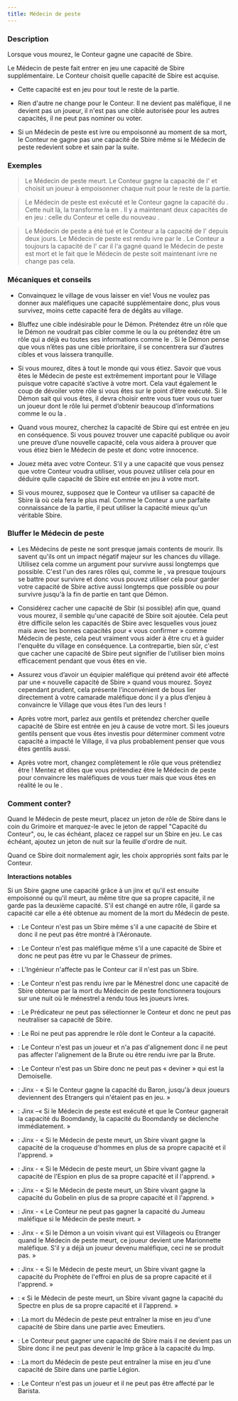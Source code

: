 ```yaml
---
title: Médecin de peste
---
```



<Role MEDECIN_DE_PESTE header />

### Description

Lorsque vous mourez, le Conteur gagne une capacité de Sbire.

Le Médecin de peste fait entrer en jeu une capacité de Sbire supplémentaire. Le Conteur choisit quelle capacité de Sbire est acquise.

-   Cette capacité est en jeu pour tout le reste de la partie.

-   Rien d'autre ne change pour le Conteur. Il ne devient pas maléfique, il ne devient pas un joueur, il n'est pas une cible autorisée pour les autres capacités, il ne peut pas nominer ou voter.

-   Si un Médecin de peste est ivre ou empoisonné au moment de sa mort, le Conteur ne gagne pas une capacité de Sbire même si le Médecin de peste redevient sobre et sain par la suite.

### Exemples

> Le Médecin de peste meurt. Le Conteur gagne la capacité de l'<Role EMPOISONNEUR /> et choisit un joueur à empoisonner chaque nuit pour le reste de la partie.

> Le Médecin de peste est exécuté et le Conteur gagne la capacité du <Role MANIPULATEUR />. Cette nuit là, la <Role VIEILLE_CHOUETTE /> transforme la <Role SORCIERE /> en <Role MANIPULATEUR />. Il y a maintenant deux capacités de <Role MANIPULATEUR /> en jeu : celle du Conteur et celle du nouveau <Role MANIPULATEUR />.

> Le Médecin de peste a été tué et le Conteur a la capacité de l'<Role ORGUE_DE_BARBARIE /> depuis deux jours. Le Médecin de peste est rendu ivre par le <Role MENESTREL />. Le Conteur a toujours la capacité de l'<Role ORGUE_DE_BARBARIE /> car il l'a gagné quand le Médecin de peste est mort et le fait que le Médecin de peste soit maintenant ivre ne change pas cela.

### Mécaniques et conseils

- Convainquez le village de vous laisser en vie! Vous ne voulez pas donner aux maléfiques une capacité supplémentaire donc, plus vous survivez, moins cette capacité fera de dégâts au village.

- Bluffez une cible indésirable pour le Démon. Prétendez être un rôle que le Démon ne voudrait pas cibler comme le <Role SAGE /> ou la <Role BANSHEE /> ou prétendez être un rôle qui a déjà eu toutes ses informations comme le <Role CHEVALIER />. Si le Démon pense que vous n’êtes pas une cible prioritaire, il se concentrera sur d’autres cibles et vous laissera tranquille.

- Si vous mourez, dites à tout le monde qui vous étiez. Savoir que vous êtes le Médecin de peste est extrêmement important pour le Village puisque votre capacité s’active à votre mort. Cela vaut également le coup de dévoiler votre rôle si vous êtes sur le point d’être exécuté. Si le Démon sait qui vous êtes, il devra choisir entre vous tuer vous ou tuer un joueur dont le rôle lui permet d’obtenir beaucoup d’informations comme le <Role MATHEMATICIEN /> ou la <Role FEMME_DE_CHAMBRE />. 

- Quand vous mourez, cherchez la capacité de Sbire qui est entrée en jeu en conséquence. Si vous pouvez trouver une capacité publique ou avoir une preuve d’une nouvelle capacité, cela vous aidera à prouver que vous étiez bien le Médecin de peste et donc votre innocence.

- Jouez méta avec votre Conteur. S'il y a une capacité que vous pensez que votre Conteur voudra utiliser, vous pouvez utiliser cela pour en déduire qulle capacité de Sbire est entrée en jeu à votre mort.

- Si vous mourez, supposez que le Conteur va utiliser sa capacité de Sbire là où cela fera le plus mal. Comme le Conteur a une parfaite connaissance de la partie, il peut utiliser la capacité mieux qu'un véritable Sbire.

### Bluffer le Médecin de peste

- Les Médecins de peste ne sont presque jamais contents de mourir. Ils savent qu'ils ont un impact négatif majeur sur les chances du village. Utilisez cela comme un argument pour survivre aussi longtemps que possible. C'est l'un des rares rôles qui, comme le <Role VERTUEUX />, va presque toujours se battre pour survivre et donc vous pouvez utiliser cela pour garder votre capacité de Sbire active aussi longtemps que possible ou pour survivre jusqu'à la fin de partie en tant que Démon.

- Considérez cacher une capacité de Sbir (si possible) afin que, quand vous mourez, il semble qu'une capacité de Sbire soit ajoutée. Cela peut être difficile selon les capacités de Sbire avec lesquelles vous jouez mais avec les bonnes capacités pour « vous confirmer » comme Médecin de peste, cela peut vraiment vous aider à être cru et à guider l'enquête du village en conséquence. La contrepartie, bien sûr, c'est que cacher une capacité de Sbire peut signifier de l'utiliser bien moins efficacement pendant que vous êtes en vie.

- Assurez vous d’avoir un équipier maléfique qui prétend avoir été affecté par une « nouvelle capacité de Sbire » quand vous mourez. Soyez cependant prudent, cela présente l’inconvénient de bous lier directement à votre camarade maléfique donc il y a plus d’enjeu à convaincre le Village que vous êtes l’un des leurs !

- Après votre mort, parlez aux gentils et prétendez chercher quelle capacité de Sbire est entrée en jeu à cause de votre mort. Si les joueurs gentils pensent que vous êtes investis pour déterminer comment votre capacité a impacté le Village, il va plus probablement penser que vous êtes gentils aussi. 

- Après votre mort, changez complètement le rôle que vous prétendiez être ! Mentez et dites que vous prétendiez être le Médecin de peste pour convaincre les maléfiques de vous tuer mais que vous êtes en réalité le <Role GARDIEN /> ou le <Role SAGE />. 


### Comment conter?

Quand le Médecin de peste meurt, placez un jeton de rôle de Sbire dans le coin du Grimoire et marquez-le avec le jeton de rappel "Capacité du Conteur", ou, le cas échéant, placez ce rappel sur un Sbire en jeu. Le cas échéant, ajoutez un jeton de nuit sur la feuille d'ordre de nuit.

Quand ce Sbire doit normalement agir, les choix appropriés sont faits par le Conteur.

**Interactions notables**

Si un Sbire gagne une capacité grâce à un jinx et qu'il est ensuite empoisonné ou qu'il meurt, au même titre que sa propre capacité, il ne garde pas la deuxième capacité. S'il est changé en autre rôle, il garde sa capacité car elle a été obtenue au moment de la mort du Médecin de peste.

- <Role AERONAUTE /> : Le Conteur n'est pas un Sbire même s'il a une capacité de Sbire et donc il ne peut pas être montré à l'Aéronaute.

- <Role CHASSEUR_DE_PRIMES /> : Le Conteur n'est pas maléfique même s'il a une capacité de Sbire et donc ne peut pas être vu par le Chasseur de primes.

- <Role INGENIEUR /> : L'Ingénieur n'affecte pas le Conteur car il n'est pas un Sbire.

- <Role MENESTREL /> : Le Conteur n'est pas rendu ivre par le Ménestrel donc une capacité de Sbire obtenue par la mort du Médecin de peste fonctionnera toujours sur une nuit où le ménestrel a rendu tous les joueurs ivres.

- <Role PREDICATEUR /> : Le Prédicateur ne peut pas sélectionner le Conteur et donc ne peut pas neutraliser sa capacité de Sbire.

- <Role ROI /> : Le Roi ne peut pas apprendre le rôle dont le Conteur a la capacité.

- <Role BRUTE /> : Le Conteur n'est pas un joueur et n'a pas d'alignement donc il ne peut pas affecter l'alignement de la Brute ou être rendu ivre par la Brute.

- <Role DEMOISELLE /> : Le Conteur n'est pas un Sbire donc ne peut pas « deviner » qui est la Demoiselle.

- <Role BARON /> : Jinx - « Si le Conteur gagne la capacité du Baron, jusqu'à deux joueurs deviennent des Etrangers qui n'étaient pas en jeu. »

- <Role BOOMDANDY /> : Jinx –«  Si le Médecin de peste est exécuté et que le Conteur gagnerait la capacité du Boomdandy, la capacité du Boomdandy se déclenche immédiatement. »

- <Role CROQUEUSE_D_HOMMES /> : Jinx - « Si le Médecin de peste meurt, un Sbire vivant gagne la capacité de la croqueuse d'hommes en plus de sa propre capacité et il l'apprend. »

- <Role ESPION /> : Jinx - « Si le Médecin de peste meurt, un Sbire vivant gagne la capacité de l'Espion en plus de sa propre capacité et il l'apprend. »

- <Role GOBELIN /> : Jinx - « Si le Médecin de peste meurt, un Sbire vivant gagne la capacité du Gobelin en plus de sa propre capacité et il l'apprend. »

- <Role JUMEAU_MALEFIQUE /> : Jinx - « Le Conteur ne peut pas gagner la capacité du Jumeau maléfique si le Médecin de peste meurt. »

- <Role MARIONNETTE /> : Jinx - « Si le Démon a un voisin vivant qui est Villageois ou Etranger quand le Médecin de peste meurt, ce joueur devient une Marionnette maléfique. S'il y a déjà un joueur devenu maléfique, ceci ne se produit pas. »

- <Role PROPHETE_DE_L_EFFROI /> : Jinx - « Si le Médecin de peste meurt, un Sbire vivant gagne la capacité du Prophète de l'effroi en plus de sa propre capacité et il l'apprend. »

- <Role SPECTRE/> : « Si le Médecin de peste meurt, un Sbire vivant gagne la capacité du Spectre en plus de sa propre capacité et il l’apprend. »

- <Role EMEUTIER /> : La mort du Médecin de peste peut entraîner la mise en jeu d'une capacité de Sbire dans une partie avec Emeutiers.

- <Role IMP /> : Le Conteur peut gagner une capacité de Sbire mais il ne devient pas un Sbire donc il ne peut pas devenir le Imp grâce à la capacité du Imp.

- <Role LEGION /> : La mort du Médecin de peste peut entraîner la mise en jeu d'une capacité de Sbire dans une partie Légion.
 
- <Role BARISTA /> : Le Conteur n'est pas un joueur et il ne peut pas être affecté par le Barista.
